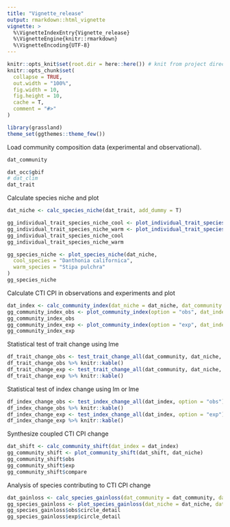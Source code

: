 ```yaml
---
title: "Vignette_release"
output: rmarkdown::html_vignette
vignette: >
  %\VignetteIndexEntry{Vignette_release}
  %\VignetteEngine{knitr::rmarkdown}
  %\VignetteEncoding{UTF-8}
---
```


```r
knitr::opts_knit$set(root.dir = here::here()) # knit from project directory
knitr::opts_chunk$set(
  collapse = TRUE,
  out.width = "100%",
  fig.width = 10,
  fig.height = 10,
  cache = T,
  comment = "#>"
)
```

```r
library(grassland)
theme_set(ggthemes::theme_few())
```

Load community composition data (experimental and observational).
```r
dat_community
```

```r
dat_occ$gbif
# dat_clim
dat_trait
```

Calculate species niche and plot
```r
dat_niche <- calc_species_niche(dat_trait, add_dummy = T)

gg_individual_trait_species_niche_cool <- plot_individual_trait_species_niche_ind_sp(dat_occ, dat_trait, sp = "Danthonia californica")
gg_individual_trait_species_niche_warm <- plot_individual_trait_species_niche_ind_sp(dat_occ, dat_trait, sp = "Stipa pulchra")
gg_individual_trait_species_niche_cool
gg_individual_trait_species_niche_warm

gg_species_niche <- plot_species_niche(dat_niche,
  cool_species = "Danthonia californica",
  warm_species = "Stipa pulchra"
)
gg_species_niche
```

Calculate CTI CPI in observations and experiments and plot

```r
dat_index <- calc_community_index(dat_niche = dat_niche, dat_community = dat_community)
gg_community_index_obs <- plot_community_index(option = "obs", dat_index = dat_index)
gg_community_index_obs
gg_community_index_exp <- plot_community_index(option = "exp", dat_index = dat_index, experiment = "jrgce", treatment = "warming")
gg_community_index_exp
```

Statistical test of trait change using lme
```r
df_trait_change_obs <- test_trait_change_all(dat_community, dat_niche, option = "obs")
df_trait_change_obs %>% knitr::kable()
df_trait_change_exp <- test_trait_change_all(dat_community, dat_niche, option = "exp")
df_trait_change_exp %>% knitr::kable()
```

Statistical test of index change using lm or lme
```r
df_index_change_obs <- test_index_change_all(dat_index, option = "obs")
df_index_change_obs %>% knitr::kable()
df_index_change_exp <- test_index_change_all(dat_index, option = "exp")
df_index_change_exp %>% knitr::kable()
```

Synthesize coupled CTI CPI change
```r
dat_shift <- calc_community_shift(dat_index = dat_index)
gg_community_shift <- plot_community_shift(dat_shift, dat_niche)
gg_community_shift$obs
gg_community_shift$exp
gg_community_shift$compare
```

Analysis of species contributing to CTI CPI change
```r
dat_gainloss <- calc_species_gainloss(dat_community = dat_community, dat_niche = dat_niche)
gg_species_gainloss <- plot_species_gainloss(dat_niche = dat_niche, dat_gainloss = dat_gainloss)
gg_species_gainloss$obs$circle_detail
gg_species_gainloss$exp$circle_detail
```
